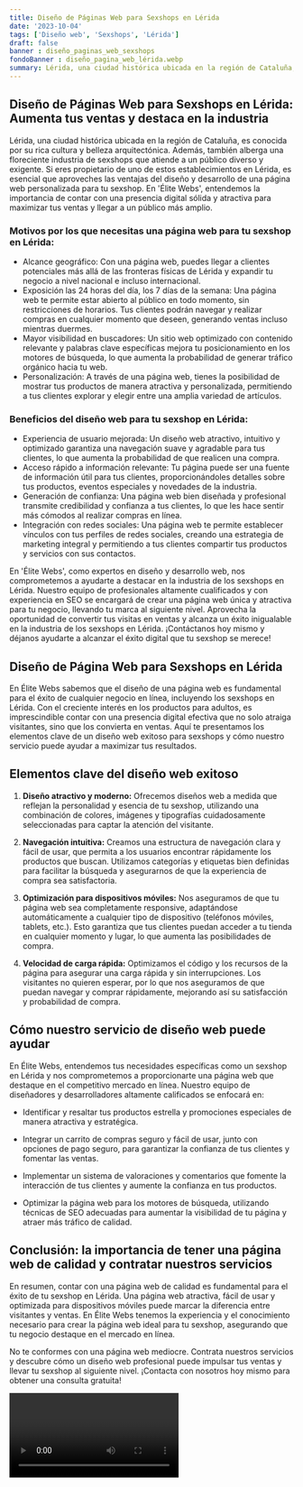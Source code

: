 ```yaml
---
title: Diseño de Páginas Web para Sexshops en Lérida
date: '2023-10-04'
tags: ['Diseño web', 'Sexshops', 'Lérida']
draft: false
banner : diseño_paginas_web_sexshops
fondoBanner : diseño_pagina_web_lérida.webp
summary: Lérida, una ciudad histórica ubicada en la región de Cataluña, es conocida por su rica cultura y belleza arquitectónica. Además, también alberga una floreciente industria de sexshops que atiende a un público diverso y exigente. Si eres propietario de uno de estos establecimientos en Lérida, es esencial que aproveches las ventajas del diseño y desarrollo de una página web personalizada para tu sexshop. En 'Élite Webs', entendemos la importancia de contar con una presencia digital sólida y atractiva para maximizar tus ventas y llegar a un público más amplio.
---
```


## Diseño de Páginas Web para Sexshops en Lérida: Aumenta tus ventas y destaca en la industria

Lérida, una ciudad histórica ubicada en la región de Cataluña, es conocida por su rica cultura y belleza arquitectónica. Además, también alberga una floreciente industria de sexshops que atiende a un público diverso y exigente. Si eres propietario de uno de estos establecimientos en Lérida, es esencial que aproveches las ventajas del diseño y desarrollo de una página web personalizada para tu sexshop. En 'Élite Webs', entendemos la importancia de contar con una presencia digital sólida y atractiva para maximizar tus ventas y llegar a un público más amplio.

### Motivos por los que necesitas una página web para tu sexshop en Lérida:

- Alcance geográfico: Con una página web, puedes llegar a clientes potenciales más allá de las fronteras físicas de Lérida y expandir tu negocio a nivel nacional e incluso internacional.
- Exposición las 24 horas del día, los 7 días de la semana: Una página web te permite estar abierto al público en todo momento, sin restricciones de horarios. Tus clientes podrán navegar y realizar compras en cualquier momento que deseen, generando ventas incluso mientras duermes.
- Mayor visibilidad en buscadores: Un sitio web optimizado con contenido relevante y palabras clave específicas mejora tu posicionamiento en los motores de búsqueda, lo que aumenta la probabilidad de generar tráfico orgánico hacia tu web.
- Personalización: A través de una página web, tienes la posibilidad de mostrar tus productos de manera atractiva y personalizada, permitiendo a tus clientes explorar y elegir entre una amplia variedad de artículos.

### Beneficios del diseño web para tu sexshop en Lérida:

- Experiencia de usuario mejorada: Un diseño web atractivo, intuitivo y optimizado garantiza una navegación suave y agradable para tus clientes, lo que aumenta la probabilidad de que realicen una compra.
- Acceso rápido a información relevante: Tu página puede ser una fuente de información útil para tus clientes, proporcionándoles detalles sobre tus productos, eventos especiales y novedades de la industria.
- Generación de confianza: Una página web bien diseñada y profesional transmite credibilidad y confianza a tus clientes, lo que les hace sentir más cómodos al realizar compras en línea.
- Integración con redes sociales: Una página web te permite establecer vínculos con tus perfiles de redes sociales, creando una estrategia de marketing integral y permitiendo a tus clientes compartir tus productos y servicios con sus contactos.

En 'Élite Webs', como expertos en diseño y desarrollo web, nos comprometemos a ayudarte a destacar en la industria de los sexshops en Lérida. Nuestro equipo de profesionales altamente cualificados y con experiencia en SEO se encargará de crear una página web única y atractiva para tu negocio, llevando tu marca al siguiente nivel. Aprovecha la oportunidad de convertir tus visitas en ventas y alcanza un éxito inigualable en la industria de los sexshops en Lérida. ¡Contáctanos hoy mismo y déjanos ayudarte a alcanzar el éxito digital que tu sexshop se merece!

<GifSeo />

<Cta />

## Diseño de Página Web para Sexshops en Lérida

En Élite Webs sabemos que el diseño de una página web es fundamental para el éxito de cualquier negocio en línea, incluyendo los sexshops en Lérida. Con el creciente interés en los productos para adultos, es imprescindible contar con una presencia digital efectiva que no solo atraiga visitantes, sino que los convierta en ventas. Aquí te presentamos los elementos clave de un diseño web exitoso para sexshops y cómo nuestro servicio puede ayudar a maximizar tus resultados.

## Elementos clave del diseño web exitoso

1. **Diseño atractivo y moderno:** Ofrecemos diseños web a medida que reflejan la personalidad y esencia de tu sexshop, utilizando una combinación de colores, imágenes y tipografías cuidadosamente seleccionadas para captar la atención del visitante.

2. **Navegación intuitiva:** Creamos una estructura de navegación clara y fácil de usar, que permita a los usuarios encontrar rápidamente los productos que buscan. Utilizamos categorías y etiquetas bien definidas para facilitar la búsqueda y asegurarnos de que la experiencia de compra sea satisfactoria.

3. **Optimización para dispositivos móviles:** Nos aseguramos de que tu página web sea completamente responsive, adaptándose automáticamente a cualquier tipo de dispositivo (teléfonos móviles, tablets, etc.). Esto garantiza que tus clientes puedan acceder a tu tienda en cualquier momento y lugar, lo que aumenta las posibilidades de compra.

4. **Velocidad de carga rápida:** Optimizamos el código y los recursos de la página para asegurar una carga rápida y sin interrupciones. Los visitantes no quieren esperar, por lo que nos aseguramos de que puedan navegar y comprar rápidamente, mejorando así su satisfacción y probabilidad de compra.

## Cómo nuestro servicio de diseño web puede ayudar

En Élite Webs, entendemos tus necesidades específicas como un sexshop en Lérida y nos comprometemos a proporcionarte una página web que destaque en el competitivo mercado en línea. Nuestro equipo de diseñadores y desarrolladores altamente calificados se enfocará en:

- Identificar y resaltar tus productos estrella y promociones especiales de manera atractiva y estratégica.

- Integrar un carrito de compras seguro y fácil de usar, junto con opciones de pago seguro, para garantizar la confianza de tus clientes y fomentar las ventas.

- Implementar un sistema de valoraciones y comentarios que fomente la interacción de tus clientes y aumente la confianza en tus productos.

- Optimizar la página web para los motores de búsqueda, utilizando técnicas de SEO adecuadas para aumentar la visibilidad de tu página y atraer más tráfico de calidad.

## Conclusión: la importancia de tener una página web de calidad y contratar nuestros servicios

En resumen, contar con una página web de calidad es fundamental para el éxito de tu sexshop en Lérida. Una página web atractiva, fácil de usar y optimizada para dispositivos móviles puede marcar la diferencia entre visitantes y ventas. En Élite Webs tenemos la experiencia y el conocimiento necesario para crear la página web ideal para tu sexshop, asegurando que tu negocio destaque en el mercado en línea.

No te conformes con una página web mediocre. Contrata nuestros servicios y descubre cómo un diseño web profesional puede impulsar tus ventas y llevar tu sexshop al siguiente nivel. ¡Contacta con nosotros hoy mismo para obtener una consulta gratuita!

<Video />

<CtaBot job='Sexshops' city='Lérida'/>

<Gmaps query='Lérida+españa+maps' />